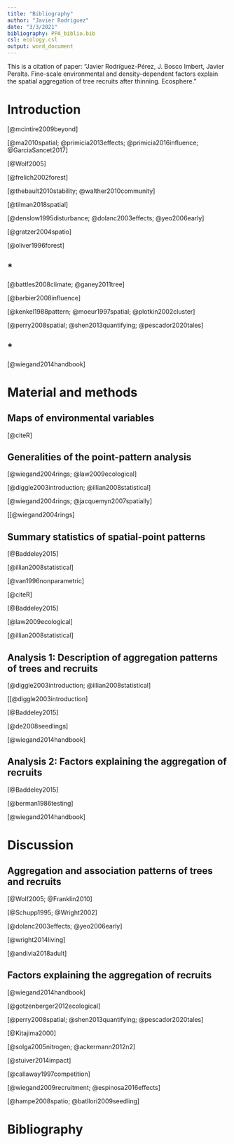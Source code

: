 ```yaml
---
title: "Bibliography"
author: "Javier Rodriguez"
date: "3/3/2021"
bibliography: PPA_biblio.bib
csl: ecology.csl
output: word_document
---
```


This is a citation of paper:
"Javier Rodríguez-Pérez, J. Bosco Imbert, Javier Peralta. Fine-scale environmental and density-dependent factors explain the spatial aggregation of tree recruits after thinning. Ecosphere."


# Introduction

[@mcintire2009beyond]

[@ma2010spatial; @primicia2013effects; @primicia2016influence; @GarciaSancet2017]

[@Wolf2005] 

[@frelich2002forest]

[@thebault2010stability; @walther2010community]

[@tilman2018spatial]

[@denslow1995disturbance; @dolanc2003effects; @yeo2006early]

[@gratzer2004spatio]

[@oliver1996forest]

## *

[@battles2008climate; @ganey2011tree]

[@barbier2008influence]

[@kenkel1988pattern; @moeur1997spatial; @plotkin2002cluster]

[@perry2008spatial; @shen2013quantifying; @pescador2020tales]

## *

[@wiegand2014handbook]


# Material and methods

## Maps of environmental variables

[@citeR]

## Generalities of the point-pattern analysis

[@wiegand2004rings; @law2009ecological]

[@diggle2003introduction; @illian2008statistical]

[@wiegand2004rings; @jacquemyn2007spatially]

[[@wiegand2004rings]

## Summary statistics of spatial-point patterns

[@Baddeley2015]

[@illian2008statistical]

[@van1996nonparametric]

[@citeR]

[@Baddeley2015]

[@law2009ecological]

[@illian2008statistical]

## Analysis 1: Description of aggregation patterns of trees and recruits

[@diggle2003introduction; @illian2008statistical]

[[@diggle2003introduction]

[@Baddeley2015]

[@de2008seedlings]

[@wiegand2014handbook]

## Analysis 2: Factors explaining the aggregation of recruits

[@Baddeley2015]

[@berman1986testing]

[@wiegand2014handbook]


# Discussion

## Aggregation and association patterns of trees and recruits

[@Wolf2005; @Franklin2010]

[@Schupp1995; @Wright2002]

[@dolanc2003effects; @yeo2006early]

[@wright2014living]

[@andivia2018adult]

## Factors explaining the aggregation of recruits

[@wiegand2014handbook]

[@gotzenberger2012ecological]

[@perry2008spatial; @shen2013quantifying; @pescador2020tales]

[@Kitajima2000]

[@solga2005nitrogen; @ackermann2012n2]

[@stuiver2014impact]

[@callaway1997competition]

[@wiegand2009recruitment; @espinosa2016effects]

[@hampe2008spatio; @batllori2009seedling]


# Bibliography